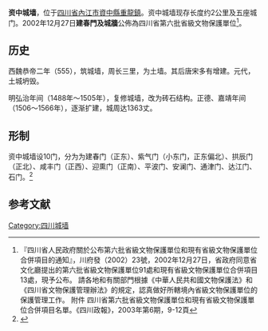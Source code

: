 {{msg:四川省文物保護單位
|名稱 = 建春門及城牆
|編號 = 28
|圖片 = 
|級別 = S6
|分類 = 
|時代 = [[明代|明代]]
|地点 = [[四川省|四川省]][[內江市|內江市]][[資中縣|資中縣]][[重龍鎮|重龍鎮]]
|坐標 =
|登錄 = 2002年12月27日
}}
'''资中城墙'''，位于[[四川省|四川省]][[內江市|內江市]][[資中縣|資中縣]][[重龍鎮|重龍鎮]]。资中城墙现存长度约2公里及五座城门。2002年12月27日'''建春門及城牆'''公佈為四川省第六批省級文物保護單位<ref>『四川省人民政府關於公布第六批省級文物保護單位和現有省級文物保護單位合併項目的通知』，川府發（2002）23號，2002年12月27日，省政府同意省文化廳提出的第六批省級文物保護單位91處和現有省級文物保護單位合併項目13處，現予公布。 請各地和有關部門根據《中華人民共和國文物保護法》和《四川省文物保護管理辦法》的規定，認真做好所轄境內省級文物保護單位的保護管理工作。 附件 四川省第六批省級文物保護單位和現有省級文物保護單位合併項目名單。《四川政報》，2003年第6期，9-12頁</ref>。

== 历史 ==
西魏恭帝二年（555），筑城墙，周长三里，为土墙。其后唐宋多有增建。元代，土城坍毁。

明弘治年间（1488年～1505年），复修城墙，改为砖石结构。正德、嘉靖年间（1506～1566年），逐渐扩建，城周达1363丈。

== 形制 ==
资中城墙设10门，分为为建春门（正东）、紫气门（小东门，正东偏北）、拱辰门（正北）、咸丰门（正西）、迎熏门（正南）、平波门、安澜门、通津门、达江门、石门。<ref>{{Cite web |url=http://zz.scnjnews.com/2012-01/29/content_751642.htm |title=资中城墙·城门 |access-date=2015-05-16 |archive-url=https://web.archive.org/web/20150518075723/http://zz.scnjnews.com/2012-01/29/content_751642.htm |archive-date=2015-05-18 |dead-url=yes }}</ref>

==参考文献==
{{reflist}}
{{内江市境内的四川省文物保护单位}}
{{四川省境内的古城墙}}
[[Category:四川城墙|Category:四川城墙]]